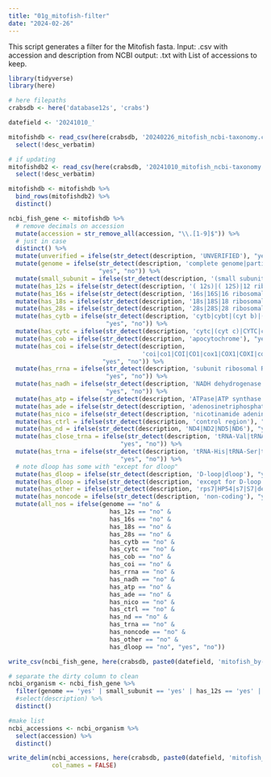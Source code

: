 ```yaml
---
title: "01g_mitofish-filter"
date: "2024-02-26"
---
```


This script generates a filter for the Mitofish fasta.
Input: .csv with accession and description from NCBI
output: .txt with List of accessions to keep.

```r
library(tidyverse)
library(here)

# here filepaths
crabsdb <- here('database12s', 'crabs')

datefield <- '20241010_'
```


```r
mitofishdb <- read_csv(here(crabsdb, '20240226_mitofish_ncbi-taxonomy.csv')) %>%
  select(!desc_verbatim)

# if updating
mitofishdb2 <- read_csv(here(crabsdb, '20241010_mitofish_ncbi-taxonomy.csv')) %>%
  select(!desc_verbatim)

mitofishdb <- mitofishdb %>%
  bind_rows(mitofishdb2) %>%
  distinct()
```

```r
ncbi_fish_gene <- mitofishdb %>%
  # remove decimals on accession
  mutate(accession = str_remove_all(accession, "\\.[1-9]$")) %>%
  # just in case
  distinct() %>%
  mutate(unverified = ifelse(str_detect(description, 'UNVERIFIED'), "yes", "no")) %>%
  mutate(genome = ifelse(str_detect(description, 'complete genome|partial genome|partiale genome|mitochondrion sequence|mitochondrial DNA|genome assembly|mitochondrial genome|mitochondrial sequence|mitochondrionial geneome|mitochondrial genes'), 
                         "yes", "no")) %>%
  mutate(small_subunit = ifelse(str_detect(description, '(small subunit)'), 'yes', 'no')) %>%
  mutate(has_12s = ifelse(str_detect(description, '( 12s)|( 12S)|12 ribosomal|12S ribosomal'), "yes", "no")) %>%
  mutate(has_16s = ifelse(str_detect(description, '16s|16S|16 ribosomal'), "yes", "no")) %>%
  mutate(has_18s = ifelse(str_detect(description, '18s|18S|18 ribosomal'), "yes", "no")) %>%
  mutate(has_28s = ifelse(str_detect(description, '28s|28S|28 ribosomal'), "yes", "no")) %>%
  mutate(has_cytb = ifelse(str_detect(description, 'cytb|cybt|(cyt b)|(Cyt b)|Cytb|CytB|CYTB|cytochrome b|Cytochrome b|cytochrome oxidase b|cytochrome B|cytochorome B|cytochorome b|cytothrome b|cytochrome-b'), 
                           "yes", "no")) %>%
  mutate(has_cytc = ifelse(str_detect(description, 'cytc|(cyt c)|CYTC|cytochrome c|cytochrome oxidase subunit 3|cytochrome oxidase c'), "yes", "no")) %>%
  mutate(has_cob = ifelse(str_detect(description, 'apocytochrome'), "yes", "no")) %>%
  mutate(has_coi = ifelse(str_detect(description, 
                                     'coi|co1|COI|CO1|cox1|COX1|COXI|coxi|coxI|cox1|cytochrome oxidase subunit I|cytochrome oxidase subunit 1|cytochrome oxidase I|cytochome oxidase subunit I'), 
                          "yes", "no")) %>%
  mutate(has_rrna = ifelse(str_detect(description, 'subunit ribosomal RNA|small subunit rRNA|large subunit rRNA|ribosomal RNA large subunit|ribosomal protein|large ribosomal RNA'), 
                           "yes", "no")) %>%
  mutate(has_nadh = ifelse(str_detect(description, 'NADH dehydrogenase|NADH dehdyrogenase|NADH-ubiquinone oxidoreductase|NADH1|NADH subunit'), 
                           "yes", "no")) %>%
  mutate(has_atp = ifelse(str_detect(description, 'ATPase|ATP synthase|ATP synthetase|ATP gene|atp6|atp8|ATP6|ATP8'), "yes", "no")) %>%
  mutate(has_ade = ifelse(str_detect(description, 'adenosinetriphosphatase'), "yes", "no")) %>%
  mutate(has_nico = ifelse(str_detect(description, 'nicotinamide adenine dehydrogenase'), "yes", "no")) %>%
  mutate(has_ctrl = ifelse(str_detect(description, 'control region'), "yes", "no")) %>%
  mutate(has_nd = ifelse(str_detect(description, 'ND4|ND2|ND5|ND6'), "yes", "no")) %>%
  mutate(has_close_trna = ifelse(str_detect(description, 'tRNA-Val|tRNA-Phe'), 
                               "yes", "no")) %>%
  mutate(has_trna = ifelse(str_detect(description, 'tRNA-His|tRNA-Ser|tRNA-Leu|tRNA-Val|tRNA-Gln|tRNA-Lys|tRNA-Pro|tRNA-Phe|tRNA-Thr|tRNA-Glu|tRNA-Asn'), 
                               "yes", "no")) %>%
  # note dloop has some with "except for dloop"
  mutate(has_dloop = ifelse(str_detect(description, 'D-loop|dloop'), "yes", "no")) %>%
  mutate(has_dloop = ifelse(str_detect(description, 'except for D-loop'), "no", has_dloop)) %>%
  mutate(has_other = ifelse(str_detect(description, 'rps7|HP54|s7|S7|dehydrogenase subunit two|'), "yes", "no")) %>%
  mutate(has_noncode = ifelse(str_detect(description, 'non-coding'), "yes", "no")) %>%
  mutate(all_nos = ifelse(genome == "no" & 
                            has_12s == "no" &
                            has_16s == "no" &
                            has_18s == "no" &
                            has_28s == "no" &
                            has_cytb == "no" &
                            has_cytc == "no" &
                            has_cob == "no" &
                            has_coi == "no" &
                            has_rrna == "no" &
                            has_nadh == "no" &
                            has_atp == "no" &
                            has_ade == "no" &
                            has_nico == "no" &
                            has_ctrl == "no" &
                            has_nd == "no" &
                            has_trna == "no" &
                            has_noncode == "no" &
                            has_other == "no" &
                            has_dloop == "no", "yes", "no"))

write_csv(ncbi_fish_gene, here(crabsdb, paste0(datefield, 'mitofish_by-gene.csv')))

# separate the dirty column to clean
ncbi_organism <- ncbi_fish_gene %>%
  filter(genome == 'yes' | small_subunit == 'yes' | has_12s == 'yes' | has_rrna == 'yes') %>%
  #select(description) %>%
  distinct()
```

```r
#make list
ncbi_accessions <- ncbi_organism %>%
  select(accession) %>%
  distinct()

write_delim(ncbi_accessions, here(crabsdb, paste0(datefield, 'mitofish_12s.txt')),
            col_names = FALSE)

```

